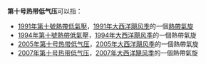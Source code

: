 {{NoteTA
|1=zh-tw:熱帶性低氣壓; zh-cn:热带低气压; zh-hk:熱帶低氣壓; zh-mo:熱帶低氣壓
}}
'''第十号热带低气压'''可以指：
* [[1991年第十號熱帶低氣壓|1991年第十號熱帶低氣壓]]，[[1991年大西洋飓风季|1991年大西洋飓风季]]的一個[[熱帶氣旋|熱帶氣旋]]
* [[1994年第十號熱帶低氣壓|1994年第十號熱帶低氣壓]]，[[1994年大西洋飓风季|1994年大西洋飓风季]]的一個熱帶氣旋
* [[2005年第十号热带低气压|2005年第十号热带低气压]]，[[2005年大西洋飓风季|2005年大西洋飓风季]]的一個熱帶氣旋
* [[2007年第十号热带低气压|2007年第十号热带低气压]]，[[2007年大西洋飓风季|2007年大西洋飓风季]]的一個熱帶氣旋

{{Disambig|cat=热带气旋消歧义}}